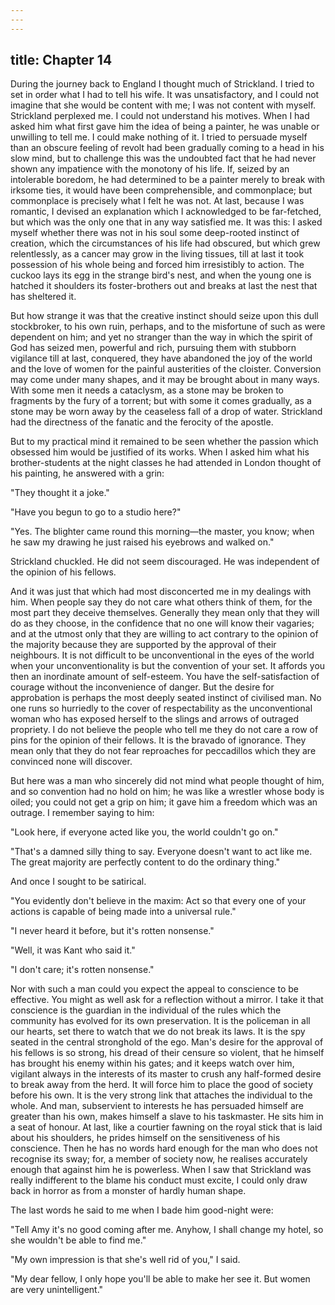 ```yaml
---
---
---
```

title: Chapter 14
---

During the journey back to England I thought much of Strickland. I tried to set in order what I had to tell his wife. It was unsatisfactory, and I could not imagine that she would be content with me; I was not content with myself. Strickland perplexed me. I could not understand his motives. When I had asked him what first gave him the idea of being a painter, he was unable or unwilling to tell me. I could make nothing of it. I tried to persuade myself than an obscure feeling of revolt had been gradually coming to a head in his slow mind, but to challenge this was the undoubted fact that he had never shown any impatience with the monotony of his life. If, seized by an intolerable boredom, he had determined to be a painter merely to break with irksome ties, it would have been comprehensible, and commonplace; but commonplace is precisely what I felt he was not. At last, because I was romantic, I devised an explanation which I acknowledged to be far-fetched, but which was the only one that in any way satisfied me. It was this: I asked myself whether there was not in his soul some deep-rooted instinct of creation, which the circumstances of his life had obscured, but which grew relentlessly, as a cancer may grow in the living tissues, till at last it took possession of his whole being and forced him irresistibly to action. The cuckoo lays its egg in the strange bird's nest, and when the young one is hatched it shoulders its foster-brothers out and breaks at last the nest that has sheltered it.

But how strange it was that the creative instinct should seize upon this dull stockbroker, to his own ruin, perhaps, and to the misfortune of such as were dependent on him; and yet no stranger than the way in which the spirit of God has seized men, powerful and rich, pursuing them with stubborn vigilance till at last, conquered, they have abandoned the joy of the world and the love of women for the painful austerities of the cloister. Conversion may come under many shapes, and it may be brought about in many ways. With some men it needs a cataclysm, as a stone may be broken to fragments by the fury of a torrent; but with some it comes gradually, as a stone may be worn away by the ceaseless fall of a drop of water. Strickland had the directness of the fanatic and the ferocity of the apostle.

But to my practical mind it remained to be seen whether the passion which obsessed him would be justified of its works. When I asked him what his brother-students at the night classes he had attended in London thought of his painting, he answered with a grin:

"They thought it a joke."

"Have you begun to go to a studio here?"

"Yes. The blighter came round this morning—the master, you know; when he saw my drawing he just raised his eyebrows and walked on."

Strickland chuckled. He did not seem discouraged. He was independent of the opinion of his fellows.

And it was just that which had most disconcerted me in my dealings with him. When people say they do not care what others think of them, for the most part they deceive themselves. Generally they mean only that they will do as they choose, in the confidence that no one will know their vagaries; and at the utmost only that they are willing to act contrary to the opinion of the majority because they are supported by the approval of their neighbours. It is not difficult to be unconventional in the eyes of the world when your unconventionality is but the convention of your set. It affords you then an inordinate amount of self-esteem. You have the self-satisfaction of courage without the inconvenience of danger. But the desire for approbation is perhaps the most deeply seated instinct of civilised man. No one runs so hurriedly to the cover of respectability as the unconventional woman who has exposed herself to the slings and arrows of outraged propriety. I do not believe the people who tell me they do not care a row of pins for the opinion of their fellows. It is the bravado of ignorance. They mean only that they do not fear reproaches for peccadillos which they are convinced none will discover.

But here was a man who sincerely did not mind what people thought of him, and so convention had no hold on him; he was like a wrestler whose body is oiled; you could not get a grip on him; it gave him a freedom which was an outrage. I remember saying to him:

"Look here, if everyone acted like you, the world couldn't go on."

"That's a damned silly thing to say. Everyone doesn't want to act like me. The great majority are perfectly content to do the ordinary thing."

And once I sought to be satirical.

"You evidently don't believe in the maxim: Act so that every one of your actions is capable of being made into a universal rule."

"I never heard it before, but it's rotten nonsense."

"Well, it was Kant who said it."

"I don't care; it's rotten nonsense."

Nor with such a man could you expect the appeal to conscience to be effective. You might as well ask for a reflection without a mirror. I take it that conscience is the guardian in the individual of the rules which the community has evolved for its own preservation. It is the policeman in all our hearts, set there to watch that we do not break its laws. It is the spy seated in the central stronghold of the ego. Man's desire for the approval of his fellows is so strong, his dread of their censure so violent, that he himself has brought his enemy within his gates; and it keeps watch over him, vigilant always in the interests of its master to crush any half-formed desire to break away from the herd. It will force him to place the good of society before his own. It is the very strong link that attaches the individual to the whole. And man, subservient to interests he has persuaded himself are greater than his own, makes himself a slave to his taskmaster. He sits him in a seat of honour. At last, like a courtier fawning on the royal stick that is laid about his shoulders, he prides himself on the sensitiveness of his conscience. Then he has no words hard enough for the man who does not recognise its sway; for, a member of society now, he realises accurately enough that against him he is powerless. When I saw that Strickland was really indifferent to the blame his conduct must excite, I could only draw back in horror as from a monster of hardly human shape.

The last words he said to me when I bade him good-night were:

"Tell Amy it's no good coming after me. Anyhow, I shall change my hotel, so she wouldn't be able to find me."

"My own impression is that she's well rid of you," I said.

"My dear fellow, I only hope you'll be able to make her see it. But women are very unintelligent."
